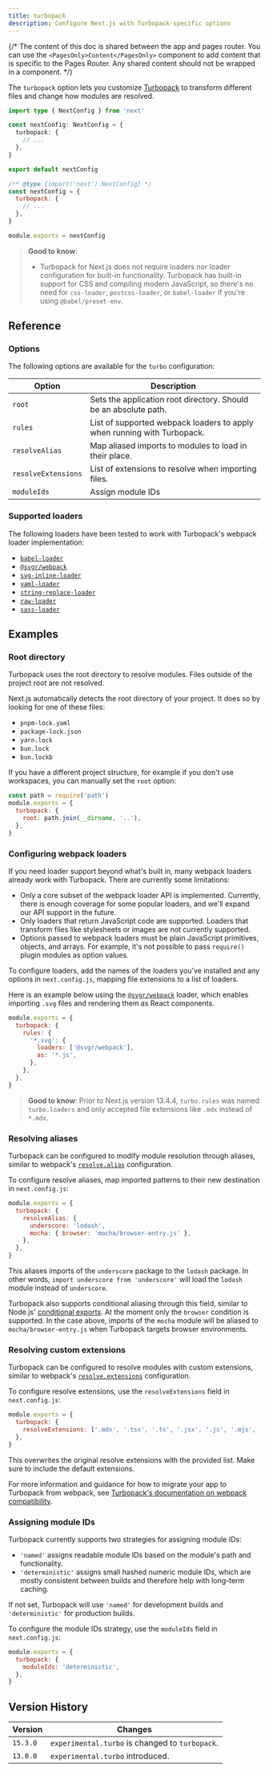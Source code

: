 ```yaml
---
title: turbopack
description: Configure Next.js with Turbopack-specific options
---
```


{/* The content of this doc is shared between the app and pages router. You can use the `<PagesOnly>Content</PagesOnly>` component to add content that is specific to the Pages Router. Any shared content should not be wrapped in a component. */}

The `turbopack` option lets you customize [Turbopack](/docs/app/api-reference/turbopack) to transform different files and change how modules are resolved.

```ts filename="next.config.ts" switcher
import type { NextConfig } from 'next'

const nextConfig: NextConfig = {
  turbopack: {
    // ...
  },
}

export default nextConfig
```

```js filename="next.config.js" switcher
/** @type {import('next').NextConfig} */
const nextConfig = {
  turbopack: {
    // ...
  },
}

module.exports = nextConfig
```

> **Good to know**:
>
> - Turbopack for Next.js does not require loaders nor loader configuration for built-in functionality. Turbopack has built-in support for CSS and compiling modern JavaScript, so there's no need for `css-loader`, `postcss-loader`, or `babel-loader` if you're using `@babel/preset-env`.

## Reference

### Options

The following options are available for the `turbo` configuration:

| Option              | Description                                                             |
| ------------------- | ----------------------------------------------------------------------- |
| `root`              | Sets the application root directory. Should be an absolute path.        |
| `rules`             | List of supported webpack loaders to apply when running with Turbopack. |
| `resolveAlias`      | Map aliased imports to modules to load in their place.                  |
| `resolveExtensions` | List of extensions to resolve when importing files.                     |
| `moduleIds`         | Assign module IDs                                                       |

### Supported loaders

The following loaders have been tested to work with Turbopack's webpack loader implementation:

- [`babel-loader`](https://www.npmjs.com/package/babel-loader)
- [`@svgr/webpack`](https://www.npmjs.com/package/@svgr/webpack)
- [`svg-inline-loader`](https://www.npmjs.com/package/svg-inline-loader)
- [`yaml-loader`](https://www.npmjs.com/package/yaml-loader)
- [`string-replace-loader`](https://www.npmjs.com/package/string-replace-loader)
- [`raw-loader`](https://www.npmjs.com/package/raw-loader)
- [`sass-loader`](https://www.npmjs.com/package/sass-loader)

## Examples

### Root directory

Turbopack uses the root directory to resolve modules. Files outside of the project root are not resolved.

Next.js automatically detects the root directory of your project. It does so by looking for one of these files:

- `pnpm-lock.yaml`
- `package-lock.json`
- `yarn.lock`
- `bun.lock`
- `bun.lockb`

If you have a different project structure, for example if you don't use workspaces, you can manually set the `root` option:

```js filename="next.config.js"
const path = require('path')
module.exports = {
  turbopack: {
    root: path.join(__dirname, '..'),
  },
}
```

### Configuring webpack loaders

If you need loader support beyond what's built in, many webpack loaders already work with Turbopack. There are currently some limitations:

- Only a core subset of the webpack loader API is implemented. Currently, there is enough coverage for some popular loaders, and we'll expand our API support in the future.
- Only loaders that return JavaScript code are supported. Loaders that transform files like stylesheets or images are not currently supported.
- Options passed to webpack loaders must be plain JavaScript primitives, objects, and arrays. For example, it's not possible to pass `require()` plugin modules as option values.

To configure loaders, add the names of the loaders you've installed and any options in `next.config.js`, mapping file extensions to a list of loaders.

Here is an example below using the [`@svgr/webpack`](https://www.npmjs.com/package/@svgr/webpack) loader, which enables importing `.svg` files and rendering them as React components.

```js filename="next.config.js"
module.exports = {
  turbopack: {
    rules: {
      '*.svg': {
        loaders: ['@svgr/webpack'],
        as: '*.js',
      },
    },
  },
}
```

> **Good to know**: Prior to Next.js version 13.4.4, `turbo.rules` was named `turbo.loaders` and only accepted file extensions like `.mdx` instead of `*.mdx`.

### Resolving aliases

Turbopack can be configured to modify module resolution through aliases, similar to webpack's [`resolve.alias`](https://webpack.js.org/configuration/resolve/#resolvealias) configuration.

To configure resolve aliases, map imported patterns to their new destination in `next.config.js`:

```js filename="next.config.js"
module.exports = {
  turbopack: {
    resolveAlias: {
      underscore: 'lodash',
      mocha: { browser: 'mocha/browser-entry.js' },
    },
  },
}
```

This aliases imports of the `underscore` package to the `lodash` package. In other words, `import underscore from 'underscore'` will load the `lodash` module instead of `underscore`.

Turbopack also supports conditional aliasing through this field, similar to Node.js' [conditional exports](https://nodejs.org/docs/latest-v18.x/api/packages.html#conditional-exports). At the moment only the `browser` condition is supported. In the case above, imports of the `mocha` module will be aliased to `mocha/browser-entry.js` when Turbopack targets browser environments.

### Resolving custom extensions

Turbopack can be configured to resolve modules with custom extensions, similar to webpack's [`resolve.extensions`](https://webpack.js.org/configuration/resolve/#resolveextensions) configuration.

To configure resolve extensions, use the `resolveExtensions` field in `next.config.js`:

```js filename="next.config.js"
module.exports = {
  turbopack: {
    resolveExtensions: ['.mdx', '.tsx', '.ts', '.jsx', '.js', '.mjs', '.json'],
  },
}
```

This overwrites the original resolve extensions with the provided list. Make sure to include the default extensions.

For more information and guidance for how to migrate your app to Turbopack from webpack, see [Turbopack's documentation on webpack compatibility](https://turbo.build/pack/docs/migrating-from-webpack).

### Assigning module IDs

Turbopack currently supports two strategies for assigning module IDs:

- `'named'` assigns readable module IDs based on the module's path and functionality.
- `'deterministic'` assigns small hashed numeric module IDs, which are mostly consistent between builds and therefore help with long-term caching.

If not set, Turbopack will use `'named'` for development builds and `'deterministic'` for production builds.

To configure the module IDs strategy, use the `moduleIds` field in `next.config.js`:

```js filename="next.config.js"
module.exports = {
  turbopack: {
    moduleIds: 'deterministic',
  },
}
```

## Version History

| Version  | Changes                                         |
| -------- | ----------------------------------------------- |
| `15.3.0` | `experimental.turbo` is changed to `turbopack`. |
| `13.0.0` | `experimental.turbo` introduced.                |
